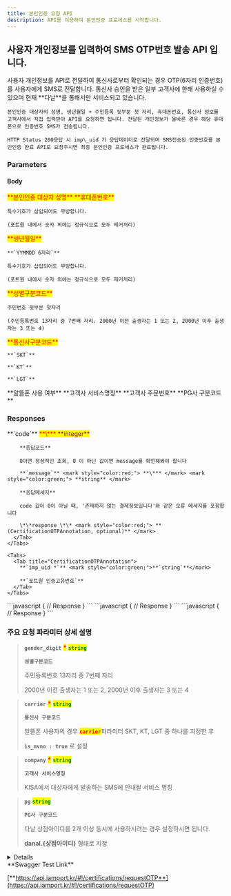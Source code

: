 ```yaml
---
title: 본인인증 요청 API
description: API를 이용하여 본인인증 프로세스를 시작합니다.
---
```



## 사용자 개인정보를 입력하여 SMS OTP번호 발송 API 입니다.

<Swagger method="post" path="/certifications/otp/request" baseUrl="https://api.iamport.kr" summary="본인인증을 위한 SMS OTP 번호를 발송합니다.">
  <SwaggerDescription>
    사용자 개인정보를 API로 전달하여 통신사로부터 확인되는 경우 OTP(6자리 인증번호)를 사용자에게 SMS로 전달합니다. 통신사 승인을 받은 일부 고객사에 한해 사용하실 수 있으며 현재 **다날**을 통해서만 서비스되고 있습니다.

    본인인증 대상자의 성명, 생년월일 + 주민등록 뒷부분 첫 자리, 휴대폰번호, 통신사 정보를 고객사에서 직접 입력받아 API를 요청하면 됩니다. 전달된 개인정보가 올바른 경우 해당 휴대폰으로 인증번호 SMS가 전송됩니다.

    HTTP Status 200응답 시 imp\_uid 가 응답데이터로 전달되며 SMS전송된 인증번호를 본인인증 완료 API로 요청주시면 최종 본인인증 프로세스가 완료됩니다.
  </SwaggerDescription>

  ### Parameters

  #### Body

  <SwaggerParameter required="true" name="name" type="String">
    <mark style="color:red;">
      **본인인증 대상자 성명**
    </mark>
  </SwaggerParameter>

  <SwaggerParameter name="phone" type="String" required="true">
    <mark style="color:red;"> **휴대폰번호** </mark>

    특수기호가 삽입되어도 무방합니다.

    (포트원 내에서 숫자 외에는 정규식으로 모두 제거처리)
  </SwaggerParameter>

  <SwaggerParameter name="birth" type="String" required="true">
    <mark style="color:red;">**생년월일**</mark>

    **`YYMMDD 6자리`**

    특수기호가 삽입되어도 무방합니다.

    (포트원 내에서 숫자 외에는 정규식으로 모두 제거처리)
  </SwaggerParameter>

  <SwaggerParameter name="gender_digit" type="String" required="true">
    <mark style="color:red;">**성별구분코드**</mark>

    주민번호 뒷부분 첫자리

    (주민등록번호 13자리 중 7번째 자리. 2000년 이전 출생자는 1 또는 2, 2000년 이후 출생자는 3 또는 4)
  </SwaggerParameter>

  <SwaggerParameter name="carrier" type="String" required="true">
    <mark style="color:red;">**통신사구분코드**</mark>

    **`SKT`**

    **`KT`**

    **`LGT`**
  </SwaggerParameter>

  <SwaggerParameter name="is_mvno" type="Boolean">
    **알뜰폰 사용 여부**
  </SwaggerParameter>

  <SwaggerParameter name="company" type="String">
    **고객사 서비스명칭**
  </SwaggerParameter>

  <SwaggerParameter name="merchant_uid" type="String">
    **고객사 주문번호**
  </SwaggerParameter>

  <SwaggerParameter name="pg" type="String">
    **PG사 구분코드**
  </SwaggerParameter>

  ### Responses

  <SwaggerResponse status="200: OK" description="본인인증을 위한 대상자 정보 검증 완료(인증번호 SMS전송요청 중)">
    <Tabs>
      <Tab title="CertificationOTPResponse">
        **`code`** <mark style="color:red;"> **\*** </mark> <mark style="color:purple;"> **integer** </mark>

        **응답코드**

        0이면 정상적인 조회, 0 이 아닌 값이면 message를 확인해봐야 합니다

        **`message`** <mark style="color:red;"> **\*** </mark> <mark style="color:green;"> **string** </mark>

        **응답메세지**

        code 값이 0이 아닐 때, '존재하지 않는 결제정보입니다'와 같은 오류 메세지를 포함합니다

        \*\*response \*\* <mark style="color:red;"> **(CertificationOTPAnnotation, optional)** </mark>
      </Tab>
    </Tabs>

    <Tabs>
      <Tab title="CertificationOTPAnnotation">
        **`imp_uid *`** <mark style="color:green;">**`string`**</mark>

        **`포트원 인증고유번호`**
      </Tab>
    </Tabs>
  </SwaggerResponse>

  <SwaggerResponse status="400: Bad Request" description="대상자 개인정보 중 일부가 누락되었거나 올바르지 않은 경우">
    ```javascript
    {
      // Response
    }
    ```
  </SwaggerResponse>

  <SwaggerResponse status="401: Unauthorized" description="인증 Token이 전달되지 않았거나 유효하지 않은 경우">
    ```javascript
    {
      // Response
    }
    ```
  </SwaggerResponse>

  <SwaggerResponse status="500: Internal Server Error" description="처리 중 다날서버 응답오류 등 오류가 발생한 경우">
    ```javascript
    {
      // Response
    }
    ```
  </SwaggerResponse>
</Swagger>

### **주요 요청 파라미터 상세 설명**

> **`gender_digit`** <mark style="color:red;">**\***</mark> <mark style="color:green;">**`string`**</mark>
>
> **`셩별구분코드`**
>
> 주민등록번호 13자리 중 7번째 자리
>
> 2000년 이전 출생자는 1 또는 2, 2000년 이후 출생자는 3 또는 4

> **`carrier`** <mark style="color:red;">**\***</mark> <mark style="color:green;">**`string`**</mark>
>
> **`통신사 구분코드`**
>
> 알뜰폰 사용자의 경우 <mark style="color:red;">**`carrier`**</mark>파라미터 SKT, KT, LGT 중 하나를 지정한 후
>
> **`is_mvno : true`** 로 설정

> **`company`** <mark style="color:red;">**\***</mark> <mark style="color:green;">**`string`**</mark>
>
> **`고객사 서비스명칭`**
>
> KISA에서 대상자에게 발송하는 SMS에 안내될 서비스 명칭

> **`pg`** <mark style="color:green;">**`string`**</mark>
>
> **`PG사 구분코드`**
>
> 다날 상점아이디를 2개 이상 동시에 사용하시려는 경우 설정하시면 됩니다.
>
> **danal.\{상점아이디}** 형태로 지정

<Details>
  <p slot="summary">Response Model Schema</p>

  ```json
  {
    "code": 0,
    "message": "string",
    "response": {
      "imp_uid": "string"
    }
  }
  ```
</Details>

<Hint style="success">
  **Swagger Test Link**

  [**https://api.iamport.kr/#!/certifications/requestOTP**](https://api.iamport.kr/#!/certifications/requestOTP)
</Hint>

